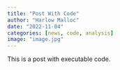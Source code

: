 ```yaml
---
title: "Post With Code"
author: "Harlow Malloc"
date: "2022-11-04"
categories: [news, code, analysis]
image: "image.jpg"
---
```


This is a post with executable code.
